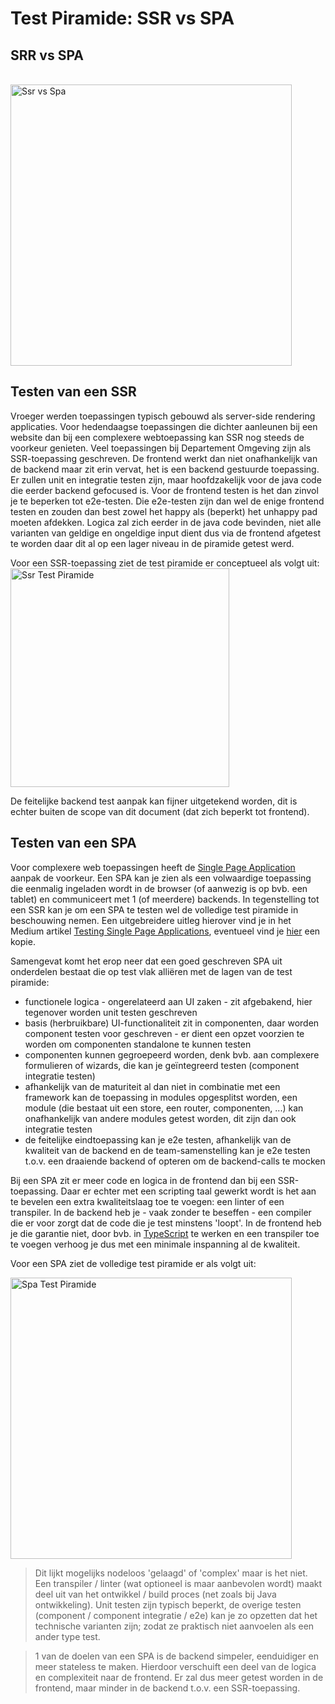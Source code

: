 
<Meta title="Testing/Test Piramide SSR vs SPA"/>

# Test Piramide: SSR vs SPA

## SRR vs SPA

<br/>
<img src={ssrVsSpa} alt="Ssr vs Spa" height="450px"/>


## Testen van een SSR

Vroeger werden toepassingen typisch gebouwd als server-side rendering applicaties. Voor hedendaagse toepassingen die
dichter aanleunen bij een website dan bij een complexere webtoepassing kan SSR nog steeds de voorkeur genieten.
Veel toepassingen bij Departement Omgeving zijn als SSR-toepassing geschreven. De frontend werkt dan niet onafhankelijk
van de backend maar zit erin vervat, het is een backend gestuurde toepassing. Er zullen unit en integratie testen zijn,
maar hoofdzakelijk voor de java code die eerder backend gefocused is. Voor de frontend testen is het dan zinvol je te
beperken tot e2e-testen. Die e2e-testen zijn dan wel de enige frontend testen en zouden dan best zowel het happy
als (beperkt) het unhappy pad moeten afdekken. Logica zal zich eerder in de java code bevinden, niet alle varianten van
geldige en ongeldige input dient dus via de frontend afgetest te worden daar dit al op een lager niveau in de piramide
getest werd.

Voor een SSR-toepassing ziet de test piramide er conceptueel als volgt uit:
<img src={ssrTestPiramide} alt="Ssr Test Piramide" height="350px"/>
<br/>

De feitelijke backend test aanpak kan fijner uitgetekend worden, dit is echter buiten de scope van dit document (dat
zich beperkt tot frontend).


## Testen van een SPA

Voor complexere web toepassingen heeft de
[Single Page Application](https://nl.wikipedia.org/wiki/Single_Page_Application) aanpak de voorkeur. Een SPA kan je
zien als een volwaardige toepassing die eenmalig ingeladen wordt in de browser (of aanwezig is op bvb. een tablet) en
communiceert met 1 (of meerdere) backends. In tegenstelling tot een SSR kan je om een SPA te testen wel de volledige
test piramide in beschouwing nemen. Een uitgebreidere uitleg hierover vind je in het Medium artikel
[Testing Single Page Applications](https://medium.com/inspiredbrilliance/testing-single-page-applications-b4001adc6452),
eventueel vind je <a href="testing-single-page-applications-medium.pdf" target="_blank">hier</a> een kopie.

Samengevat komt het erop neer dat een goed geschreven SPA uit onderdelen bestaat die op test vlak alliëren met de lagen
van de test piramide:
- functionele logica - ongerelateerd aan UI zaken - zit afgebakend, hier tegenover worden unit testen geschreven
- basis (herbruikbare) UI-functionaliteit zit in componenten, daar worden component testen voor geschreven - er
  dient een opzet voorzien te worden om componenten standalone te kunnen testen
- componenten kunnen gegroepeerd worden, denk bvb. aan complexere formulieren of wizards, die kan je geïntegreerd
  testen (component integratie testen)
- afhankelijk van de maturiteit al dan niet in combinatie met een framework kan de toepassing in modules opgesplitst
  worden, een module (die bestaat uit een store, een router, componenten, ...) kan onafhankelijk van andere modules
  getest worden, dit zijn dan ook integratie testen
- de feitelijke eindtoepassing kan je e2e testen, afhankelijk van de kwaliteit van de backend en de team-samenstelling
  kan je e2e testen t.o.v. een draaiende backend of opteren om de backend-calls te mocken

Bij een SPA zit er meer code en logica in de frontend dan bij een SSR-toepassing. Daar er echter met een scripting taal
gewerkt wordt is het aan te bevelen een extra kwaliteitslaag toe te voegen: een linter of een transpiler. In de backend
heb je - vaak zonder te beseffen - een compiler die er voor zorgt dat de code die je test minstens 'loopt'. In de
frontend heb je die garantie niet, door bvb. in [TypeScript](https://www.typescriptlang.org/) te werken en een
transpiler toe te voegen verhoog je dus met een minimale inspanning al de kwaliteit.

Voor een SPA ziet de volledige test piramide er als volgt uit:

<img src={spaTestPiramide} alt="Spa Test Piramide" height="450px"/>

> Dit lijkt mogelijks nodeloos 'gelaagd' of 'complex' maar is het niet. Een transpiler / linter (wat optioneel is maar
aanbevolen wordt) maakt deel uit van het ontwikkel / build proces (net zoals bij Java ontwikkeling). Unit testen zijn
typisch beperkt, de overige testen (component / component integratie / e2e) kan je zo opzetten dat het technische
varianten zijn; zodat ze praktisch niet aanvoelen als een ander type test.

> 1 van de doelen van een SPA is de backend simpeler, eenduidiger en meer stateless te maken. Hierdoor
verschuift een deel van de logica en complexiteit naar de frontend. Er zal dus meer getest worden in de frontend,
maar minder in de backend t.o.v. een SSR-toepassing.
